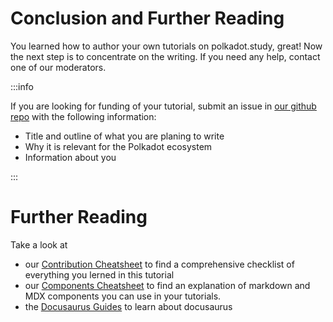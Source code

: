 # Conclusion and Further Reading

You learned how to author your own tutorials on polkadot.study, great! Now the next step is to concentrate on the writing. If you 
need any help, contact one of our moderators.

:::info

If you are looking for funding of your tutorial, submit an issue in [our github repo](https://github.com/PolkadotStudy/website) with the following information:
- Title and outline of what you are planing to write
- Why it is relevant for the Polkadot ecosystem
- Information about you

:::

# Further Reading

Take a look at 
- our [Contribution Cheatsheet](/docs/authors/contribution-checklist) to find a comprehensive checklist of everything you lerned in this tutorial 
- our [Components Cheatsheet](/docs/authors/components-cheatsheet) to find an explanation of markdown and MDX components you can use in your tutorials.
- the [Docusaurus Guides](https://docusaurus.io/docs/category/guides) to learn about docusaurus
